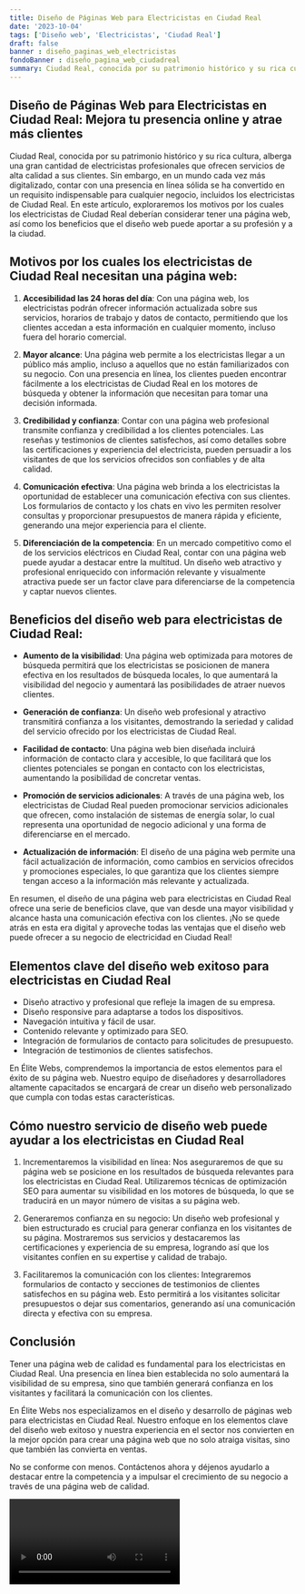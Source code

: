```yaml
---
title: Diseño de Páginas Web para Electricistas en Ciudad Real
date: '2023-10-04'
tags: ['Diseño web', 'Electricistas', 'Ciudad Real']
draft: false
banner : diseño_paginas_web_electricistas
fondoBanner : diseño_pagina_web_ciudadreal
summary: Ciudad Real, conocida por su patrimonio histórico y su rica cultura, alberga una gran cantidad de electricistas profesionales que ofrecen servicios de alta calidad a sus clientes. Sin embargo, en un mundo cada vez más digitalizado, contar con una presencia en línea sólida se ha convertido en un requisito indispensable para cualquier negocio, incluidos los electricistas de Ciudad Real. En este artículo, exploraremos los motivos por los cuales los electricistas de Ciudad Real deberían considerar tener una página web, así como los beneficios que el diseño web puede aportar a su profesión y a la ciudad.
---
```


## Diseño de Páginas Web para Electricistas en Ciudad Real: Mejora tu presencia online y atrae más clientes

Ciudad Real, conocida por su patrimonio histórico y su rica cultura, alberga una gran cantidad de electricistas profesionales que ofrecen servicios de alta calidad a sus clientes. Sin embargo, en un mundo cada vez más digitalizado, contar con una presencia en línea sólida se ha convertido en un requisito indispensable para cualquier negocio, incluidos los electricistas de Ciudad Real. En este artículo, exploraremos los motivos por los cuales los electricistas de Ciudad Real deberían considerar tener una página web, así como los beneficios que el diseño web puede aportar a su profesión y a la ciudad.

## Motivos por los cuales los electricistas de Ciudad Real necesitan una página web:

1. **Accesibilidad las 24 horas del día**: Con una página web, los electricistas podrán  ofrecer información actualizada sobre sus servicios, horarios de trabajo y datos de contacto, permitiendo que los clientes accedan a esta información en cualquier momento, incluso fuera del horario comercial.

2. **Mayor alcance**: Una página web permite a los electricistas llegar a un público más amplio, incluso a aquellos que no están familiarizados con su negocio. Con una presencia en línea, los clientes pueden encontrar fácilmente a los electricistas de Ciudad Real en los motores de búsqueda y obtener la información que necesitan para tomar una decisión informada.

3. **Credibilidad y confianza**: Contar con una página web profesional transmite confianza y credibilidad a los clientes potenciales. Las reseñas y testimonios de clientes satisfechos, así como detalles sobre las certificaciones y experiencia del electricista, pueden persuadir a los visitantes de que los servicios ofrecidos son confiables y de alta calidad.

4. **Comunicación efectiva**: Una página web brinda a los electricistas la oportunidad de establecer una comunicación efectiva con sus clientes. Los formularios de contacto y los chats en vivo les permiten resolver consultas y proporcionar presupuestos de manera rápida y eficiente, generando una mejor experiencia para el cliente.

5. **Diferenciación de la competencia**: En un mercado competitivo como el de los servicios eléctricos en Ciudad Real, contar con una página web puede ayudar a destacar entre la multitud. Un diseño web atractivo y profesional enriquecido con información relevante y visualmente atractiva puede ser un factor clave para diferenciarse de la competencia y captar nuevos clientes.

## Beneficios del diseño web para electricistas de Ciudad Real:

- **Aumento de la visibilidad**: Una página web optimizada para motores de búsqueda permitirá que los electricistas se posicionen de manera efectiva en los resultados de búsqueda locales, lo que aumentará la visibilidad del negocio y aumentará las posibilidades de atraer nuevos clientes.

- **Generación de confianza**: Un diseño web profesional y atractivo transmitirá confianza a los visitantes, demostrando la seriedad y calidad del servicio ofrecido por los electricistas de Ciudad Real.

- **Facilidad de contacto**: Una página web bien diseñada incluirá información de contacto clara y accesible, lo que facilitará que los clientes potenciales se pongan en contacto con los electricistas, aumentando la posibilidad de concretar ventas.

- **Promoción de servicios adicionales**: A través de una página web, los electricistas de Ciudad Real pueden promocionar servicios adicionales que ofrecen, como instalación de sistemas de energía solar, lo cual representa una oportunidad de negocio adicional y una forma de diferenciarse en el mercado.

- **Actualización de información**: El diseño de una página web permite una fácil actualización de información, como cambios en servicios ofrecidos y promociones especiales, lo que garantiza que los clientes siempre tengan acceso a la información más relevante y actualizada.

En resumen, el diseño de una página web para electricistas en Ciudad Real ofrece una serie de beneficios clave, que van desde una mayor visibilidad y alcance hasta una comunicación efectiva con los clientes. ¡No se quede atrás en esta era digital y aproveche todas las ventajas que el diseño web puede ofrecer a su negocio de electricidad en Ciudad Real!

<GifSeo />

<Cta />

## Elementos clave del diseño web exitoso para electricistas en Ciudad Real

- Diseño atractivo y profesional que refleje la imagen de su empresa.
- Diseño responsive para adaptarse a todos los dispositivos.
- Navegación intuitiva y fácil de usar.
- Contenido relevante y optimizado para SEO.
- Integración de formularios de contacto para solicitudes de presupuesto.
- Integración de testimonios de clientes satisfechos.

En Élite Webs, comprendemos la importancia de estos elementos para el éxito de su página web. Nuestro equipo de diseñadores y desarrolladores altamente capacitados se encargará de crear un diseño web personalizado que cumpla con todas estas características. 

## Cómo nuestro servicio de diseño web puede ayudar a los electricistas en Ciudad Real

1. Incrementaremos la visibilidad en línea: Nos aseguraremos de que su página web se posicione en los resultados de búsqueda relevantes para los electricistas en Ciudad Real. Utilizaremos técnicas de optimización SEO para aumentar su visibilidad en los motores de búsqueda, lo que se traducirá en un mayor número de visitas a su página web.

2. Generaremos confianza en su negocio: Un diseño web profesional y bien estructurado es crucial para generar confianza en los visitantes de su página. Mostraremos sus servicios y destacaremos las certificaciones y experiencia de su empresa, logrando así que los visitantes confíen en su expertise y calidad de trabajo.

3. Facilitaremos la comunicación con los clientes: Integraremos formularios de contacto y secciones de testimonios de clientes satisfechos en su página web. Esto permitirá a los visitantes solicitar presupuestos o dejar sus comentarios, generando así una comunicación directa y efectiva con su empresa.

## Conclusión

Tener una página web de calidad es fundamental para los electricistas en Ciudad Real. Una presencia en línea bien establecida no solo aumentará la visibilidad de su empresa, sino que también generará confianza en los visitantes y facilitará la comunicación con los clientes.

En Élite Webs nos especializamos en el diseño y desarrollo de páginas web para electricistas en Ciudad Real. Nuestro enfoque en los elementos clave del diseño web exitoso y nuestra experiencia en el sector nos convierten en la mejor opción para crear una página web que no solo atraiga visitas, sino que también las convierta en ventas.

No se conforme con menos. Contáctenos ahora y déjenos ayudarlo a destacar entre la competencia y a impulsar el crecimiento de su negocio a través de una página web de calidad.

<Video />

<CtaBot job='Electricistas' city='Ciudad Real'/>

<Gmaps query='Ciudad Real+españa+maps' />
